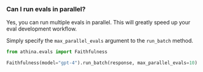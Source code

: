 ### Can I run evals in parallel?

Yes, you can run multiple evals in parallel. This will greatly speed up your eval development workflow.

Simply specify the `max_parallel_evals` argument to the `run_batch` method.

```python
from athina.evals import Faithfulness

Faithfulness(model="gpt-4").run_batch(response, max_parallel_evals=10)
```
